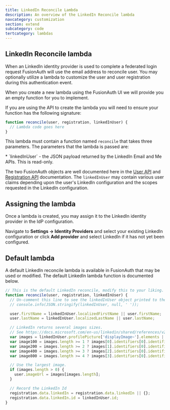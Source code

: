 ```yaml
---
title: LinkedIn Reconcile Lambda
description: An overview of the LinkedIn Reconcile lambda
navcategory: customization
section: extend
subcategory: code
tertcategory: lambdas
---
```


## LinkedIn Reconcile lambda

When an LinkedIn identity provider is used to complete a federated login request FusionAuth will use the email address to reconcile user. You may optionally utilize a lambda to customize the user and user registration during this authentication event.

When you create a new lambda using the FusionAuth UI we will provide you an empty function for you to implement.

If you are using the API to create the lambda you will need to ensure your function has the following signature:

```javascript
function reconcile(user, registration, linkedInUser) {
  // Lambda code goes here
}
```

This lambda must contain a function named `reconcile` that takes three parameters. The parameters that the lambda is passed are:

<ReconcileLambdaUserRegistrationParameters />
* `linkedInUser` - the JSON payload returned by the LinkedIn Email and Me APIs. This is read-only.

The two FusionAuth objects are well documented here in the [User API](/docs/apis/users) and [Registration API](/docs/apis/registrations) documentation. The `linkedInUser` may contain various user claims depending upon the user's LinkedIn configuration and the scopes requested in the LinkedIn configuration.

## Assigning the lambda

Once a lambda is created, you may assign it to the LinkedIn identity provider in the IdP configuration.

Navigate to <strong>Settings -> Identity Providers</strong> and select your existing LinkedIn configuration or click <strong>Add provider</strong> and select LinkedIn if it has not yet been configured.

## Default lambda

A default LinkedIn reconcile lambda is available in FusionAuth that may be used or modified. The default LinkedIn lambda function is documented below.

```javascript
// This is the default LinkedIn reconcile, modify this to your liking.
function reconcile(user, registration, linkedInUser) {
  // Un-comment this line to see the linkedInUser object printed to the event log
  // console.info(JSON.stringify(linkedInUser, null, ' '));

  user.firstName = linkedInUser.localizedFirstName || user.firstName;
  user.lastName = linkedInUser.localizedLastName || user.lastName;

  // LinkedIn returns several images sizes.
  // See https://docs.microsoft.com/en-us/linkedin/shared/references/v2/profile/profile-picture
  var images = linkedInUser.profilePicture['displayImage~'].elements || [];
  var image100 = images.length >= 1 ? images[0].identifiers[0].identifier : null;
  var image200 = images.length >= 2 ? images[1].identifiers[0].identifier : null;
  var image400 = images.length >= 3 ? images[2].identifiers[0].identifier : null;
  var image800 = images.length >= 4 ? images[3].identifiers[0].identifier : null;

  // Use the largest image.
  if (images.length > 0) {
    user.imageUrl = images[images.length];
  }

  // Record the LinkedIn Id
  registration.data.linkedIn = registration.data.linkedIn || {};
  registration.data.linkedIn.id = linkedInUser.id;
}
```

